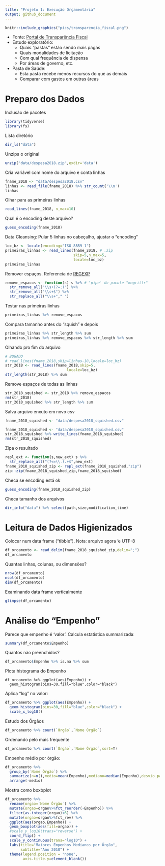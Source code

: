 ```yaml
---
title: "Projeto 1: Execução Orçamentária"
output: github_document
---
```


```r
knitr::include_graphics("pics/transparencia_fiscal.png")
```

* Fonte: [Portal de Transparência Fiscal](http://www.transparencia.rj.gov.br/transparencia/faces/OrcamentoTematico/despesa)
* Estudo exploratório:
    + Quais "pastas" estão sendo mais pagas
    + Quais modalidades de licitação
    + Com qual frequência de dispensa
    + Por áreas de governo, etc.
* Pasta de Saúde:
    + Esta pasta recebe menos recursos do que as demais
    + Comparar com gastos em outras áreas

# Preparo dos Dados

Inclusão de pacotes

```r
library(tidyverse)
library(fs)
```

Lista diretório

```r
dir_ls("data")
```

Unzipa o original

```r
unzip("data/despesa2018.zip",exdir='data')
```

Cria variável com nome do arquivo e conta linhas

```r
fname_2018 <- "data/despesa2018.csv"
linhas <- read_file(fname_2018) %>% str_count('\\n')
linhas
```

Olhar para as primeiras linhas

```r
read_lines(fname_2018, n_max=10)
```

Qual é o encoding deste arquivo?

```r
guess_encoding(fname_2018)
```

Data Cleansing: Pular 5 linhas no cabeçalho, ajustar o "encoding"

```r
loc_bz <- locale(encoding="ISO-8859-1")
primeiras_linhas <- read_lines(fname_2018, # .zip
                               skip=5,n_max=5,
                               locale=loc_bz)
primeiras_linhas
```

Remover espaços. Referencia de [REGEXP](https://stringr.tidyverse.org/articles/regular-expressions.html)

```r
remove_espacos <- function(s) s %>% # 'pipe' do pacote "magrittr"
  str_remove_all("\\s+(?=;)") %>%
  str_remove_all("\\s+$") %>%
  str_replace_all("\\s+"," ")
```

Testar nas primeiras linhas

```r
primeiras_linhas %>% remove_espacos
```

Compara tamanho antes do "squish" e depois

```r
primeiras_linhas %>% str_length %>% sum
primeiras_linhas %>% remove_espacos %>% str_length %>% sum
```

Olhando pro fim do arquivo

```r
# BUGADO
# read_lines(fname_2018,skip=linhas-10,locale=loc_bz)
str_2018 <- read_lines(fname_2018,skip=5,
                            locale=loc_bz)
str_length(str_2018) %>% sum
```

Remove espaços de todas as linhas

```r
str_2018_squished <- str_2018 %>% remove_espacos
rm(str_2018)
str_2018_squished %>% str_length %>% sum
```

Salva arquivo enxuto em novo csv

```r
fname_2018_squished <- "data/despesa2018_squished.csv"
```

```r
fname_2018_squished <- "data/despesa2018_squished.csv"
str_2018_squished %>% write_lines(fname_2018_squished)
rm(str_2018_squished)
```

Zipa o resultado

```r
repl_ext <- function(s,new_ext) s %>%
  str_replace_all("(?<=\\.).+$",new_ext)
fname_2018_squished_zip <- repl_ext(fname_2018_squished,"zip")
zip::zip(fname_2018_squished_zip,fname_2018_squished)
```

Checa se encoding está ok

```r
guess_encoding(fname_2018_squished_zip)
```

Checa tamanho dos arquivos

```r
dir_info("data") %>% select(path,size,modification_time)
```

# Leitura de Dados Higienizados

Colocar num data frame ("tibble"). Nota: arquivo agora 'e UTF-8

```r
df_orcamento <- read_delim(fname_2018_squished_zip,delim=";")
df_orcamento
```

Quantas linhas, colunas, ou dimensões?

```r
nrow(df_orcamento)
ncol(df_orcamento)
dim(df_orcamento)
```

Examinando data frame verticalmente
```r
glimpse(df_orcamento)
```

# Análise do "Empenho"

Parece que empenho é 'valor'. Calcula estatística summarizada:

```r
summary(df_orcamento$Empenho)
```

Quantos não preenchidos?

```r
df_orcamento$Empenho %>% is.na %>% sum
```

Plota histograma do Empenho

```{r.cache=T}
df_orcamento %>% ggplot(aes(Empenho)) +
  geom_histogram(bins=30,fill="blue",color="black")
```

Aplica "log" no valor:

```r
df_orcamento %>% ggplot(aes(Empenho)) +
  geom_histogram(bins=30,fill="blue",color="black") +
  scale_x_log10()
```

Estudo dos Órgãos

```r
df_orcamento %>% count(`Órgão`,`Nome Órgão`)
```

Ordenando pelo mais frequente

```r
df_orcamento %>% count(`Órgão`,`Nome Órgão`,sort=T)
```

Empenho médio por órgão:

```r
df_orcamento %>%
  group_by(`Nome Órgão`) %>%
  summarize(n=n(),medio=mean(Empenho),mediano=median(Empenho),desvio_padrao=sd(Empenho)) %>%
  arrange(-medio)
```

Mostra como boxbplot

```r
df_orcamento %>%
  rename(orgao=`Nome Órgão`) %>%
  mutate(orgao=orgao%>%fct_reorder(-Empenho)) %>%
  filter(as.integer(orgao)<6) %>%
  mutate(orgao=orgao%>%fct_rev) %>%
  ggplot(aes(orgao,Empenho)) +
  geom_boxplot(aes(fill=orgao)) +
  #scale_y_log10(trans="reverse") +
  coord_flip() +
  scale_y_continuous(trans="log10") +
  labs(title="Maiores Empenhos Medianos por Órgão",
       subtitle="Ano 2018") +
  theme(legend.position = "none",
        axis.title.y=element_blank())
```

